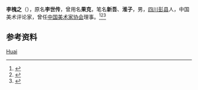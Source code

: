 '''李槐之'''（{{bd|1919年||2007年|catIdx=Li}}），原名'''李世传'''，曾用名'''果克'''，笔名'''新吾'''、'''淮子'''，男，[[四川|四川]][[彭县|彭县]]人，中国美术评论家，曾任[[中国美术家协会|中国美术家协会]]理事。<ref>{{Cite book|title=20世纪中华人物名字号辞典|author=周家珍编著|publisher=法律出版社|year=2000|isbn=9787503628320|location=北京|pages=}}</ref><ref>{{Cite book|title=中国近现代人物别名词典|author=徐为民编|publisher=沈阳出版社|year=1993|isbn=|location=沈阳|pages=}}</ref><ref>{{Cite book|title=中国当代艺术界名人录|author=中国名人研究院编; 异天, 戈德主编|publisher=社会科学文献出版社|year=1993|isbn=|location=北京|pages=}}</ref>

== 参考资料 ==
{{reflist}}

{{中国人物小作品}}
{{Navboxes 
| title  = 李槐之在[[中国美术家协会|中国美术家协会]]的职务
| list1  =
{{中国美术家协会第三届理事会}}
}}

{{Authority control}}
{{DEFAULTSORT:Li李}}
[[Category:李姓|Huai]]
